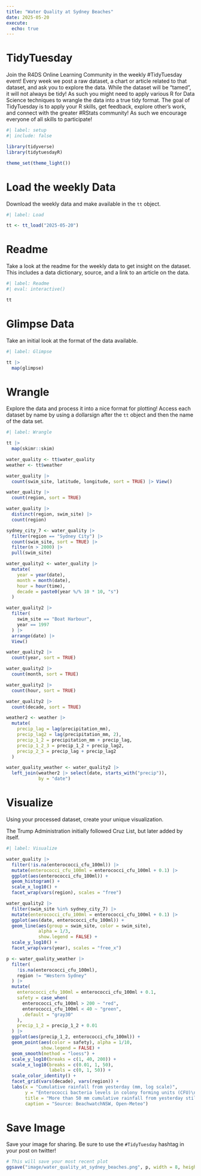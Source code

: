 ```yaml
---
title: "Water Quality at Sydney Beaches"
date: 2025-05-20
execute: 
  echo: true
---
```


# TidyTuesday

Join the R4DS Online Learning Community in the weekly #TidyTuesday event!
Every week we post a raw dataset, a chart or article related to that dataset, and ask you to explore the data.
While the dataset will be “tamed”, it will not always be tidy! As such you might need to apply various R for Data Science techniques to wrangle the data into a true tidy format.
The goal of TidyTuesday is to apply your R skills, get feedback, explore other’s work, and connect with the greater #RStats community!
As such we encourage everyone of all skills to participate!

```r
#| label: setup
#| include: false

library(tidyverse)
library(tidytuesdayR)

theme_set(theme_light())
```

# Load the weekly Data

Download the weekly data and make available in the `tt` object.

```r
#| label: Load

tt <- tt_load("2025-05-20")

```

# Readme

Take a look at the readme for the weekly data to get insight on the dataset.
This includes a data dictionary, source, and a link to an article on the data.

```r
#| label: Readme
#| eval: interactive()

tt

```

# Glimpse Data

Take an initial look at the format of the data available.

```r
#| label: Glimpse

tt |> 
  map(glimpse)
```

# Wrangle

Explore the data and process it into a nice format for plotting! Access each dataset by name by using a dollarsign after the `tt` object and then the name of the data set.

```r
#| label: Wrangle

tt |> 
  map(skimr::skim)

water_quality <- tt$water_quality
weather <- tt$weather
```

```r
water_quality |> 
  count(swim_site, latitude, longitude, sort = TRUE) |> View()

water_quality |> 
  count(region, sort = TRUE)

water_quality |> 
  distinct(region, swim_site) |> 
  count(region)

sydney_city_7 <- water_quality |> 
  filter(region == "Sydney City") |> 
  count(swim_site, sort = TRUE) |> 
  filter(n > 2000) |> 
  pull(swim_site)
```

```r
water_quality2 <- water_quality |> 
  mutate(
    year = year(date),
    month = month(date),
    hour = hour(time),
    decade = paste0(year %/% 10 * 10, "s")
  )

water_quality2 |> 
  filter(
    swim_site == "Boat Harbour",
    year == 1997
  ) |> 
  arrange(date) |> 
  View()

```

```r
water_quality2 |> 
  count(year, sort = TRUE)

water_quality2 |> 
  count(month, sort = TRUE)

water_quality2 |> 
  count(hour, sort = TRUE)

water_quality2 |> 
  count(decade, sort = TRUE)
```

```r
weather2 <- weather |> 
  mutate(
    precip_lag = lag(precipitation_mm),
    precip_lag2 = lag(precipitation_mm, 2),
    precip_1_2 = precipitation_mm + precip_lag,
    precip_1_2_3 = precip_1_2 + precip_lag2,
    precip_2_3 = precip_lag + precip_lag2
  )

water_quality_weather <- water_quality2 |> 
  left_join(weather2 |> select(date, starts_with("precip")),
            by = "date")
```

# Visualize

Using your processed dataset, create your unique visualization.

The Trump Administration initially followed Cruz List, but later added by itself.

```r
#| label: Visualize

water_quality |> 
  filter(!is.na(enterococci_cfu_100ml)) |> 
  mutate(enterococci_cfu_100ml = enterococci_cfu_100ml + 0.1) |> 
  ggplot(aes(enterococci_cfu_100ml)) +
  geom_histogram() +
  scale_x_log10() +
  facet_wrap(vars(region), scales = "free")
```

```r
water_quality2 |>
  filter(swim_site %in% sydney_city_7) |> 
  mutate(enterococci_cfu_100ml = enterococci_cfu_100ml + 0.1) |> 
  ggplot(aes(date, enterococci_cfu_100ml)) +
  geom_line(aes(group = swim_site, color = swim_site), 
            alpha = 1/3,
            show.legend = FALSE) +
  scale_y_log10() +
  facet_wrap(vars(year), scales = "free_x")
```

```r

p <- water_quality_weather |> 
  filter(
    !is.na(enterococci_cfu_100ml),
    region != "Western Sydney"
  ) |> 
  mutate(
    enterococci_cfu_100ml = enterococci_cfu_100ml + 0.1,
    safety = case_when(
      enterococci_cfu_100ml > 200 ~ "red",
      enterococci_cfu_100ml < 40 ~ "green",
      .default = "gray30"
    ),
    precip_1_2 = precip_1_2 + 0.01
  ) |> 
  ggplot(aes(precip_1_2, enterococci_cfu_100ml)) +
  geom_point(aes(color = safety), alpha = 1/10,
             show.legend = FALSE) +
  geom_smooth(method = "loess") +
  scale_y_log10(breaks = c(1, 40, 200)) +
  scale_x_log10(breaks = c(0.01, 1, 50),
                labels = c(0, 1, 50)) +
  scale_color_identity() +
  facet_grid(vars(decade), vars(region)) +
  labs(x = "Cumulative rainfall from yesterday (mm, log scale)",
       y = "Enterococci bacteria levels in colony forming units (CFU)\nper 100 millilitres of water (log scale)",
       title = "More than 50 mm cumulative rainfall from yesterday still makes\nswimming unsafe, though water quality has improved generally in Sydney.",
       caption = "Source: BeachwatchNSW, Open-Meteo")
```

# Save Image

Save your image for sharing. Be sure to use the `#TidyTuesday` hashtag in your post on twitter! 

```r

# This will save your most recent plot
ggsave("image/water_quality_at_sydney_beaches.png", p, width = 8, height = 8)
```
